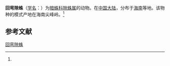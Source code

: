 {{Speciesbox
| name = 回弯隙蛛
| status = 
| status_system = 
| image = 
| genus = Coelotes
| species = palinitropus
| authority = (Zhu et Wang, 1994)<ref name='id14102'>{{cite web| url =http://www.bioinfo.cn/db05/BjdwSpecies.php?action=view&id=14102| title =回弯隙蛛| work =《中国动物物种编目数据库》| publisher =中国科学院微生物研究所| author =中国科学院动物研究所| accessdate =2009-04-28| deadurl =yes| archiveurl =https://web.archive.org/web/20160305043541/http://www.bioinfo.cn/db05/BjdwSpecies.php?action=view&id=14102| archivedate =2016-03-05}}</ref>
}}

'''回弯隙蛛'''（[[学名|学名]]：{{lang|la|''Coelotes palinitropus''}}）为[[暗蛛科|暗蛛科]][[隙蛛属|隙蛛属]]的动物。在[[中国大陆|中国大陆]]，分布于[[海南|海南]]等地。该物种的模式产地在海南尖峰岭。<ref name='id14102'/>

== 参考文献 ==
{{reflist}}

{{Wikispecies|Coelotes palinitropus}}

[[Category:隙蛛属|回弯隙蛛]]


{{蜘蛛小作品}}